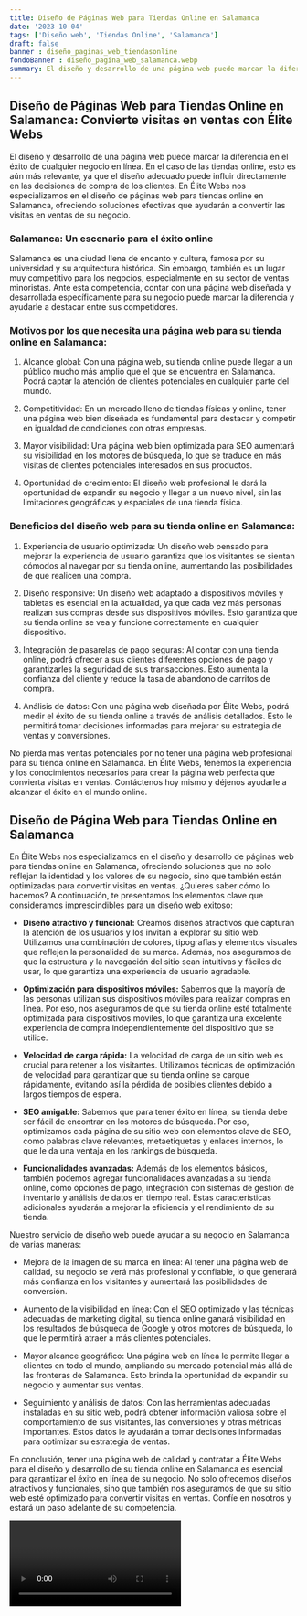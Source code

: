 ```yaml
---
title: Diseño de Páginas Web para Tiendas Online en Salamanca
date: '2023-10-04'
tags: ['Diseño web', 'Tiendas Online', 'Salamanca']
draft: false
banner : diseño_paginas_web_tiendasonline
fondoBanner : diseño_pagina_web_salamanca.webp
summary: El diseño y desarrollo de una página web puede marcar la diferencia en el éxito de cualquier negocio en línea. En el caso de las tiendas online, esto es aún más relevante, ya que el diseño adecuado puede influir directamente en las decisiones de compra de los clientes. En Élite Webs nos especializamos en el diseño de páginas web para tiendas online en Salamanca, ofreciendo soluciones efectivas que ayudarán a convertir las visitas en ventas de su negocio.
---
```


## Diseño de Páginas Web para Tiendas Online en Salamanca: Convierte visitas en ventas con Élite Webs

El diseño y desarrollo de una página web puede marcar la diferencia en el éxito de cualquier negocio en línea. En el caso de las tiendas online, esto es aún más relevante, ya que el diseño adecuado puede influir directamente en las decisiones de compra de los clientes. En Élite Webs nos especializamos en el diseño de páginas web para tiendas online en Salamanca, ofreciendo soluciones efectivas que ayudarán a convertir las visitas en ventas de su negocio.

### Salamanca: Un escenario para el éxito online

Salamanca es una ciudad llena de encanto y cultura, famosa por su universidad y su arquitectura histórica. Sin embargo, también es un lugar muy competitivo para los negocios, especialmente en su sector de ventas minoristas. Ante esta competencia, contar con una página web diseñada y desarrollada específicamente para su negocio puede marcar la diferencia y ayudarle a destacar entre sus competidores.

### Motivos por los que necesita una página web para su tienda online en Salamanca:

1. Alcance global: Con una página web, su tienda online puede llegar a un público mucho más amplio que el que se encuentra en Salamanca. Podrá captar la atención de clientes potenciales en cualquier parte del mundo.

2. Competitividad: En un mercado lleno de tiendas físicas y online, tener una página web bien diseñada es fundamental para destacar y competir en igualdad de condiciones con otras empresas.

3. Mayor visibilidad: Una página web bien optimizada para SEO aumentará su visibilidad en los motores de búsqueda, lo que se traduce en más visitas de clientes potenciales interesados en sus productos.

4. Oportunidad de crecimiento: El diseño web profesional le dará la oportunidad de expandir su negocio y llegar a un nuevo nivel, sin las limitaciones geográficas y espaciales de una tienda física.

### Beneficios del diseño web para su tienda online en Salamanca:

1. Experiencia de usuario optimizada: Un diseño web pensado para mejorar la experiencia de usuario garantiza que los visitantes se sientan cómodos al navegar por su tienda online, aumentando las posibilidades de que realicen una compra.

2. Diseño responsive: Un diseño web adaptado a dispositivos móviles y tabletas es esencial en la actualidad, ya que cada vez más personas realizan sus compras desde sus dispositivos móviles. Esto garantiza que su tienda online se vea y funcione correctamente en cualquier dispositivo.

3. Integración de pasarelas de pago seguras: Al contar con una tienda online, podrá ofrecer a sus clientes diferentes opciones de pago y garantizarles la seguridad de sus transacciones. Esto aumenta la confianza del cliente y reduce la tasa de abandono de carritos de compra.

4. Análisis de datos: Con una página web diseñada por Élite Webs, podrá medir el éxito de su tienda online a través de análisis detallados. Esto le permitirá tomar decisiones informadas para mejorar su estrategia de ventas y conversiones.

No pierda más ventas potenciales por no tener una página web profesional para su tienda online en Salamanca. En Élite Webs, tenemos la experiencia y los conocimientos necesarios para crear la página web perfecta que convierta visitas en ventas. Contáctenos hoy mismo y déjenos ayudarle a alcanzar el éxito en el mundo online.

<GifSeo />

<Cta />

## Diseño de Página Web para Tiendas Online en Salamanca

En Élite Webs nos especializamos en el diseño y desarrollo de páginas web para tiendas online en Salamanca, ofreciendo soluciones que no solo reflejan la identidad y los valores de su negocio, sino que también están optimizadas para convertir visitas en ventas. ¿Quieres saber cómo lo hacemos? A continuación, te presentamos los elementos clave que consideramos imprescindibles para un diseño web exitoso:

- **Diseño atractivo y funcional:** Creamos diseños atractivos que capturan la atención de los usuarios y los invitan a explorar su sitio web. Utilizamos una combinación de colores, tipografías y elementos visuales que reflejen la personalidad de su marca. Además, nos aseguramos de que la estructura y la navegación del sitio sean intuitivas y fáciles de usar, lo que garantiza una experiencia de usuario agradable.

- **Optimización para dispositivos móviles:** Sabemos que la mayoría de las personas utilizan sus dispositivos móviles para realizar compras en línea. Por eso, nos aseguramos de que su tienda online esté totalmente optimizada para dispositivos móviles, lo que garantiza una excelente experiencia de compra independientemente del dispositivo que se utilice.

- **Velocidad de carga rápida:** La velocidad de carga de un sitio web es crucial para retener a los visitantes. Utilizamos técnicas de optimización de velocidad para garantizar que su tienda online se cargue rápidamente, evitando así la pérdida de posibles clientes debido a largos tiempos de espera.

- **SEO amigable:** Sabemos que para tener éxito en línea, su tienda debe ser fácil de encontrar en los motores de búsqueda. Por eso, optimizamos cada página de su sitio web con elementos clave de SEO, como palabras clave relevantes, metaetiquetas y enlaces internos, lo que le da una ventaja en los rankings de búsqueda.

- **Funcionalidades avanzadas:** Además de los elementos básicos, también podemos agregar funcionalidades avanzadas a su tienda online, como opciones de pago, integración con sistemas de gestión de inventario y análisis de datos en tiempo real. Estas características adicionales ayudarán a mejorar la eficiencia y el rendimiento de su tienda.

Nuestro servicio de diseño web puede ayudar a su negocio en Salamanca de varias maneras:

- Mejora de la imagen de su marca en línea: Al tener una página web de calidad, su negocio se verá más profesional y confiable, lo que generará más confianza en los visitantes y aumentará las posibilidades de conversión.

- Aumento de la visibilidad en línea: Con el SEO optimizado y las técnicas adecuadas de marketing digital, su tienda online ganará visibilidad en los resultados de búsqueda de Google y otros motores de búsqueda, lo que le permitirá atraer a más clientes potenciales.

- Mayor alcance geográfico: Una página web en línea le permite llegar a clientes en todo el mundo, ampliando su mercado potencial más allá de las fronteras de Salamanca. Esto brinda la oportunidad de expandir su negocio y aumentar sus ventas.

- Seguimiento y análisis de datos: Con las herramientas adecuadas instaladas en su sitio web, podrá obtener información valiosa sobre el comportamiento de sus visitantes, las conversiones y otras métricas importantes. Estos datos le ayudarán a tomar decisiones informadas para optimizar su estrategia de ventas.

En conclusión, tener una página web de calidad y contratar a Élite Webs para el diseño y desarrollo de su tienda online en Salamanca es esencial para garantizar el éxito en línea de su negocio. No solo ofrecemos diseños atractivos y funcionales, sino que también nos aseguramos de que su sitio web esté optimizado para convertir visitas en ventas. Confíe en nosotros y estará un paso adelante de su competencia.

<Video />

<CtaBot job='Tiendas Online' city='Salamanca'/>

<Gmaps query='Salamanca+españa+maps' />